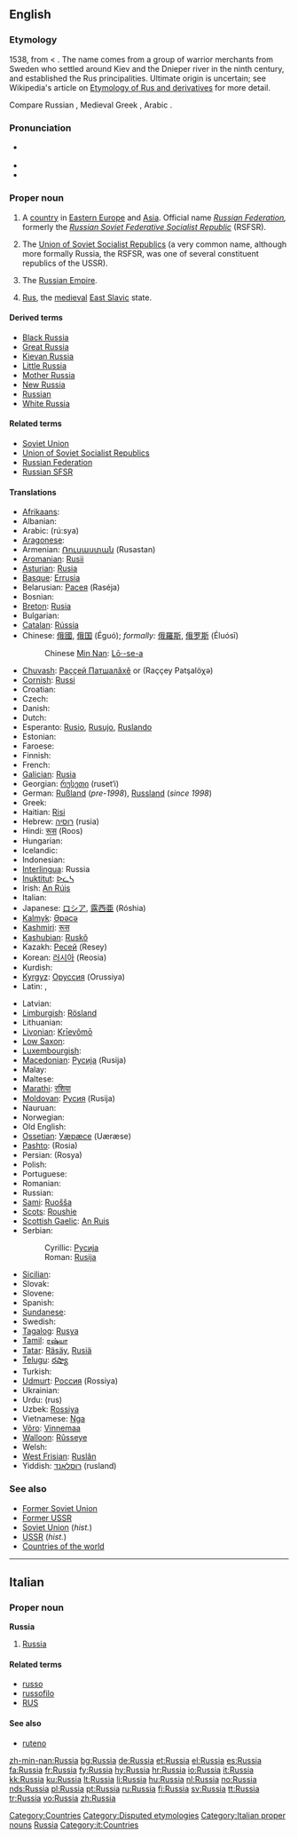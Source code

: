 {{wikipedia}}
==English==

===Etymology===
1538, from {{ML.}} {{term|Russi||Russians|lang=la}} < {{etyl|orv}} {{term|Русь||[[Rus]]|lang=orv}}.  The name comes from a group of warrior merchants from Sweden who settled around Kiev and the Dnieper river in the ninth century, and established the Rus principalities.  Ultimate origin is uncertain; see Wikipedia's article on [[w:Etymology of Rus and derivatives|Etymology of Rus and derivatives]] for more detail.

Compare Russian {{term|Россия||Russia|tr=Rossíja}}, Medieval Greek {{term|οί Ῥῶς||tr=oi Rhōs|lang=el}}, Arabic {{term|روس|tr=rūs|sc=Arab}}.

===Pronunciation===
* {{a|UK|US}} {{IPA|/ˈɹʌ.ʃə/}}
* {{audio|en-us-Russia.ogg|Audio (US)}}
* {{rhymes|ʌʃə}}

===Proper noun===
{{en-proper noun}}

# A [[country]] in [[Eastern Europe]] and [[Asia]]. Official name ''[[Russian Federation]],'' formerly the ''[[Russian Soviet Federative Socialist Republic]]'' (RSFSR).
# {{historical|informal}} The [[Union of Soviet Socialist Republics]] (a very common name, although more formally Russia, the RSFSR,  was one of several constituent republics of the USSR).
# {{historical}} The [[Russian Empire]].
# {{historical|dated}} [[Rus]], the [[medieval]] [[East Slavic]] state.

====Derived terms====
* [[Black Russia]]
* [[Great Russia]]
* [[Kievan Russia]]
* [[Little Russia]]
* [[Mother Russia]]
* [[New Russia]]
* [[Russian]]
* [[White Russia]]

====Related terms====
* [[Soviet Union]] {{qualifier|historical}}
* [[Union of Soviet Socialist Republics]]
* [[Russian Federation]]
* [[Russian SFSR]]

====Translations====
{{trans-top|country in Asia and Europe}}
* [[Afrikaans]]: {{t-|af|Rusland|xs=Afrikaans}}
* Albanian: {{t+|sq|Rusia|xs=Albanian}}
* Arabic: {{Arab|[[روسيا]]}} (rú:sya) {{f}}
* [[Aragonese]]: {{t-|an|Rusia|xs=Aragonese}}
* Armenian: [[Ռուսաստան]] (Rusastan)
* [[Aromanian]]: [[Rusii]]
* [[Asturian]]: [[Rusia]]
* [[Basque]]: [[Errusia]]
* Belarusian: [[Расея]] (Raséja) {{f}}
* Bosnian: {{t-|bs|Rusija|f}}
* [[Breton]]: [[Rusia]]
* Bulgarian: {{t+|bg|Русия|f|tr=Rusija|sc=Cyrl}}
* [[Catalan]]: [[Rússia]] {{f}}
* Chinese: [[俄國]], [[俄国]] (Éguó); ''formally:'' [[俄羅斯]], [[俄罗斯]] (Éluósī)
*: Chinese [[Min Nan]]: [[Lō·-se-a]]
* [[Chuvash]]: [[Раççей Патшалăхě]] or {{Cyrl|[[Раҫҫей Патшалӑхӗ]]}} (Raççey Patşalöχə)
* [[Cornish]]: [[Russi]]
* Croatian: {{t+|hr|Rusija|f}}
* Czech: {{t+|cs|Rusko}}
* Danish: {{t+|da|Rusland}}
* Dutch: {{t+|nl|Rusland}}
* Esperanto: [[Rusio]], [[Rusujo]], [[Ruslando]]
* Estonian: {{t+|et|Venemaa}}
* Faroese: {{t-|fo|Russland|xs=Faroese}}
* Finnish: {{t+|fi|Venäjä}}
* French: {{t+|fr|Russie|f}}
* [[Galician]]: [[Rusia]]
* Georgian: [[რუსეთი]] (ruset‘i)
* German: [[Rußland]] {{n}} (''pre-1998''), [[Russland]] (''since 1998'')
* Greek: {{t+|el|Ρωσία|f|tr=Rosía|sc=Grek}}
* Haitian: [[Risi]]
* Hebrew: [[רוסיה]] (rusia)
* Hindi: [[रूस]] (Roos)
* Hungarian: {{t+|hu|Oroszország}}
* Icelandic: {{t+|is|Rússland}}
* Indonesian: {{t-|id|Rusia|xs=Indonesian}}
* [[Interlingua]]: Russia
* [[Inuktitut]]: [[ᐅᓛᓴ]]
* Irish: [[An Rúis]]
* Italian: {{t+|it|Russia}}
* Japanese: [[ロシア]], [[露西亜]] (Róshia)
* [[Kalmyk]]: [[Әрәсә]]
* [[Kashmiri]]: [[रूस]]
* [[Kashubian]]: [[Ruskô]]
* Kazakh: [[Ресей]] (Resey)
* Korean: [[러시아]] (Reosia)
* Kurdish: {{t+|ku|Rûsya}}
* [[Kyrgyz]]: [[Оруссия]] (Orussiya)
* Latin: {{t-|la|Russia|f}}, {{t-|la|Ruthenia|f}}
{{trans-mid}}
* Latvian: {{t-|lv|Krievija|xs=Latvian}}
* [[Limburgish]]: [[Rösland]]
* Lithuanian: {{t+|lt|Rusija|xs=Lithuanian}}
* [[Livonian]]: [[Krīevõmō]]
* [[Low Saxon]]: {{t+|nds|Russland|xs=Low Saxon}}
* [[Luxembourgish]]: {{t-|lb|Russland|xs=Luxembourgish}}
* [[Macedonian]]: [[Русија]] (Rusija)
* Malay: {{t-|ms|Rusia|xs=Malay}}
* Maltese: {{t-|mt|Russja|xs=Maltese}}
* [[Marathi]]: [[रशिया]]
* [[Moldovan]]: [[Русия]] (Rusija)
* Nauruan: {{t-|na|Russia|xs=Nauruan}}
* Norwegian: {{t+|no|Russland}}
* Old English: {{t-|ang|Russland|xs=Old English}}
* [[Ossetian]]: [[Уæрæсе]] (Uæræse)
* [[Pashto]]: {{ur-Arab|[[روسيه]]}} (Rosia)
* Persian: {{fa-Arab|[[روسیه]]}} (Rosya)
* Polish: {{t+|pl|Rosja|f}}
* Portuguese: {{t+|pt|Rússia|f}}
* Romanian: {{t-|ro|Rusia|f}}
* Russian: {{t+|ru|Россия|f|tr=Rossíja|sc=Cyrl}}
* [[Sami]]: [[Ruošša]]
* [[Scots]]: [[Roushie]]
* [[Scottish Gaelic]]: [[An Ruis]]
* Serbian:
*: Cyrillic: [[Русија#Serbian|Русија]] {{f}}
*: Roman: [[Rusija#Serbian|Rusija]] {{f}}
* [[Sicilian]]: {{t-|scn|Russia|xs=Sicilian}}
* Slovak: {{t-|sk|Rusko|n}}
* Slovene: {{t+|sl|Rusija|f}}
* Spanish: {{t+|es|Rusia|f}}
* [[Sundanese]]: {{t-|su|Rusia|xs=Sundanese}}
* Swedish: {{t+|sv|Ryssland}}
* [[Tagalog]]: [[Rusya]]
* [[Tamil]]: [[ரஷ்யா]]
* [[Tatar]]: [[Räsäy]], [[Rusiä]]
* [[Telugu]]: [[రష్యా]]
* Turkish: {{t+|tr|Rusya}}
* [[Udmurt]]: [[Россия]] (Rossiya)
* Ukrainian: {{t+|uk|Росія|f|tr=Rosíja|sc=Cyrl|xs=Ukrainian}}
* Urdu: {{ur-Arab|[[روس]]}} (rus)
* Uzbek: [[Rossiya]]
* Vietnamese: [[Nga]]
* [[Võro]]: [[Vinnemaa]]
* [[Walloon]]: [[Rûsseye]]
* Welsh: {{t-|cy|Rwsia|f|xs=Welsh}}
* [[West Frisian]]: [[Ruslân]]
* Yiddish: [[רוסלאנד]] (rusland)
{{trans-bottom}}

===See also===
* [[Former Soviet Union]]
* [[Former USSR]]
* [[Soviet Union]] (''hist.'')
* [[USSR]] (''hist.'')
* [[Appendix:Countries of the world|Countries of the world]]

----

==Italian==
{{wikipedia|Russia|lang=it}}

===Proper noun===
'''Russia''' {{f}}

# [[#English|Russia]]

====Related terms====
* [[russo]]
* [[russofilo]]
* [[RUS]]

====See also====
* [[ruteno]]

[[Category:Countries]]
[[Category:Disputed etymologies]]
[[Category:Italian proper nouns]]
[[Category:Russia| Russia]]
[[Category:it:Countries]]

[[zh-min-nan:Russia]]
[[bg:Russia]]
[[de:Russia]]
[[et:Russia]]
[[el:Russia]]
[[es:Russia]]
[[fa:Russia]]
[[fr:Russia]]
[[fy:Russia]]
[[hy:Russia]]
[[hr:Russia]]
[[io:Russia]]
[[it:Russia]]
[[kk:Russia]]
[[ku:Russia]]
[[lt:Russia]]
[[li:Russia]]
[[hu:Russia]]
[[nl:Russia]]
[[no:Russia]]
[[nds:Russia]]
[[pl:Russia]]
[[pt:Russia]]
[[ru:Russia]]
[[fi:Russia]]
[[sv:Russia]]
[[tt:Russia]]
[[tr:Russia]]
[[vo:Russia]]
[[zh:Russia]]